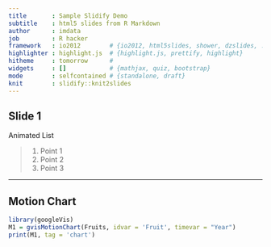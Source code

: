 ```yaml
---
title       : Sample Slidify Demo
subtitle    : html5 slides from R Markdown
author      : imdata
job         : R hacker
framework   : io2012        # {io2012, html5slides, shower, dzslides, ...}
highlighter : highlight.js  # {highlight.js, prettify, highlight}
hitheme     : tomorrow      # 
widgets     : []            # {mathjax, quiz, bootstrap}
mode        : selfcontained # {standalone, draft}
knit        : slidify::knit2slides
---
```


## Slide 1

Animated List

> 1. Point 1
> 2. Point 2
> 3. Point 3

---

## Motion Chart

```r
library(googleVis)
M1 = gvisMotionChart(Fruits, idvar = 'Fruit', timevar = "Year")
print(M1, tag = 'chart')
```





